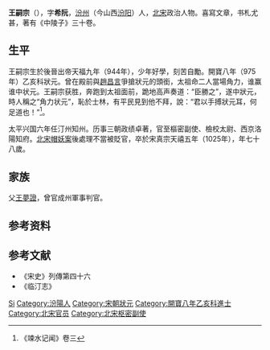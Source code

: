 {{Otheruses|other=名为王嗣宗的其他人物|王正 (正統進士)}}

'''王嗣宗'''（{{bd|944年||1025年||W王}}），字'''希阮'''，[[汾州|汾州]]（今山西[[汾阳|汾阳]]）人，[[北宋|北宋]]政治人物。喜寫文章，书札尤甚，著有《中陵子》三十卷。

== 生平 ==
王嗣宗生於後晉出帝天福九年（944年），少年好學，刻苦自勵。開寶八年（975年）乙亥科狀元。曾在殿前與[[趙昌言|趙昌言]]爭搶狀元的頭銜，太祖命二人當場角力，谁赢谁中状元。王嗣宗获胜，奔跑到太祖面前，跪地高声奏道：“臣勝之”，遂中狀元，時人稱之“角力状元”，恥於士林，有平民見到他不拜，說：“君以手搏狀元耳，何足道也！”<ref>《竦水记闻》卷三</ref>。

太平兴国六年任汀州知州。历事三朝政绩卓著，官至樞密副使、檢校太尉、西京洛陽知府。[[北宋帽妖案|北宋帽妖案]]後處理不當被貶官，卒於宋真宗天禧五年（1025年），年七十八歲。

== 家族 ==
父[[王夢證|王夢證]]，曾官成州軍事判官。

== 参考资料 ==
{{reflist}}

== 参考文献 ==
* 《宋史》列傳第四十六
* 《临汀志》

{{Authority control}}
{{DEFAULTSORT:Wang王}}
[[Category:王姓|Si]]
[[Category:汾陽人|Category:汾陽人]]
[[Category:宋朝狀元|Category:宋朝狀元]]
[[Category:開寶八年乙亥科進士|Category:開寶八年乙亥科進士]]
[[Category:北宋官员|Category:北宋官员]]
[[Category:北宋枢密副使|Category:北宋枢密副使]]